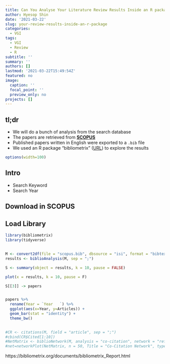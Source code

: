 ```yaml
---
title: Can You Analyse Your Literature Review Results Inside an R package?
author: Hyesop Shin
date: '2021-03-22'
slug: your-review-results-inside-an-r-package
categories:
  - VGI
tags:
  - VGI
  - Review
  - R
subtitle: ''
summary: ''
authors: []
lastmod: '2021-03-22T15:49:54Z'
featured: no
image:
  caption: ''
  focal_point: ''
  preview_only: no
projects: []
---
```


## tl;dr

- We will do a bunch of analysis from the search database
- The papers are retrieved from [**SCOPUS**](https://www.scopus.com/search/form.uri?display=basic#basic)
- Published papers written in English were exported to a `.bib` file
- We used an R package "bibliometrix" ([URL](https://www.bibliometrix.org/index.html)) to explore the results

```r
options(width=100)

```



## Intro
- Search Keyword
- Search Year


## Download in SCOPUS


## Load Library

```r
library(bibliometrix)
library(tidyverse)
```


##
```r
M <- convert2df(file = "scopus.bib", dbsource = "isi", format = "bibtex")
results <- biblioAnalysis(M, sep = ";")
```


```r
S <- summary(object = results, k = 10, pause = FALSE)

```

```r

plot(x = results, k = 10, pause = F)

S[[3]] -> papers


papers %>%
  rename(Year = `Year   `) %>% 
  ggplot(aes(x=Year, y=Articles)) +
  geom_bar(stat = "identity") +
  theme_bw()
  

#CR <- citations(M, field = "article", sep = ";")
#cbind(CR$Cited[1:10])
#NetMatrix <- biblioNetwork(M, analysis = "co-citation", network = "references", sep = ";")
#net=networkPlot(NetMatrix, n = 50, Title = "Co-Citation Network", type = "fruchterman", size.cex=TRUE, size=20, remove.multiple=FALSE, labelsize=0.7,edgesize = 10, edges.min=5)
```




https://bibliometrix.org/documents/bibliometrix_Report.html


